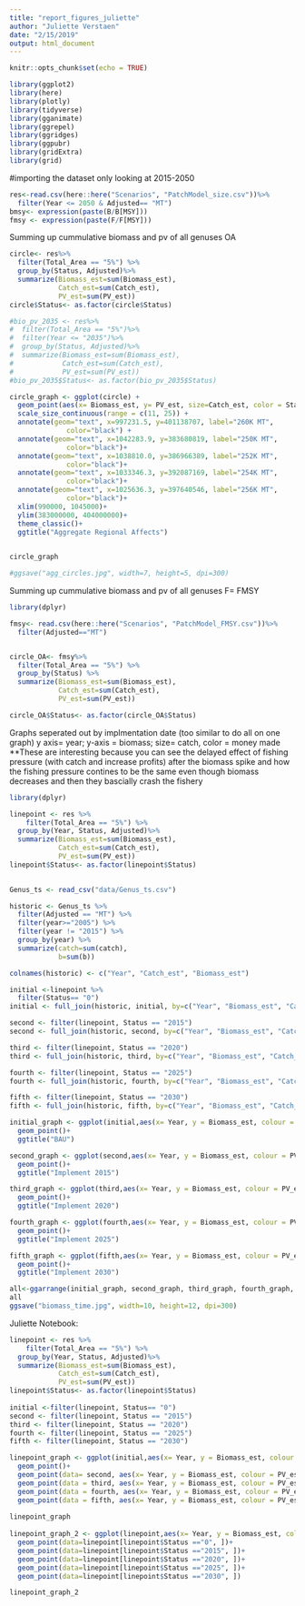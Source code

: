 ```yaml
---
title: "report_figures_juliette"
author: "Juliette Verstaen"
date: "2/15/2019"
output: html_document
---
```


```r
knitr::opts_chunk$set(echo = TRUE)
```


```r
library(ggplot2)
library(here)
library(plotly)
library(tidyverse)
library(gganimate)
library(ggrepel)
library(ggridges)
library(ggpubr)
library(gridExtra)
library(grid)
```

#importing the dataset only looking at 2015-2050
```r
res<-read.csv(here::here("Scenarios", "PatchModel_size.csv"))%>%
  filter(Year <= 2050 & Adjusted== "MT")
bmsy<- expression(paste(B/B[MSY]))
fmsy <- expression(paste(F/F[MSY]))

```

Summing up cummulative biomass and pv of all genuses OA
```r

circle<- res%>%
  filter(Total_Area == "5%") %>%
  group_by(Status, Adjusted)%>%
  summarize(Biomass_est=sum(Biomass_est), 
            Catch_est=sum(Catch_est), 
            PV_est=sum(PV_est))
circle$Status<- as.factor(circle$Status)

#bio_pv_2035 <- res%>%
#  filter(Total_Area == "5%")%>%
#  filter(Year <= "2035")%>%
#  group_by(Status, Adjusted)%>%
#  summarize(Biomass_est=sum(Biomass_est), 
#            Catch_est=sum(Catch_est), 
#            PV_est=sum(PV_est))
#bio_pv_2035$Status<- as.factor(bio_pv_2035$Status)


```


```r

circle_graph <- ggplot(circle) +
  geom_point(aes(x= Biomass_est, y= PV_est, size=Catch_est, color = Status), shape = 21)+
  scale_size_continuous(range = c(11, 25)) +
  annotate(geom="text", x=997231.5, y=401138707, label="260K MT",
              color="black") +
  annotate(geom="text", x=1042283.9, y=383680819, label="250K MT",
              color="black")+
  annotate(geom="text", x=1038810.0, y=386966389, label="252K MT",
              color="black")+
  annotate(geom="text", x=1033346.3, y=392087169, label="254K MT",
              color="black")+
  annotate(geom="text", x=1025636.3, y=397640546, label="256K MT",
              color="black")+
  xlim(990000, 1045000)+
  ylim(383000000, 404000000)+
  theme_classic()+
  ggtitle("Aggregate Regional Affects")
  

circle_graph

#ggsave("agg_circles.jpg", width=7, height=5, dpi=300)

```

Summing up cummulative biomass and pv of all genuses F= FMSY
```r

library(dplyr)

fmsy<- read.csv(here::here("Scenarios", "PatchModel_FMSY.csv"))%>%
  filter(Adjusted=="MT")


circle_OA<- fmsy%>%
  filter(Total_Area == "5%") %>%
  group_by(Status) %>%
  summarize(Biomass_est=sum(Biomass_est), 
            Catch_est=sum(Catch_est), 
            PV_est=sum(PV_est))

circle_OA$Status<- as.factor(circle_OA$Status)


```







Graphs seperated out by implmentation date (too similar to do all on one graph)
y axis= year; y-axis = biomass; size= catch, color = money made
**These are interesting because you can see the delayed effect of fishing pressure (with catch and increase profits) after the biomass spike and how the fishing pressure contines to be the same even though biomass decreases and then they bascially crash the fishery

```r

library(dplyr)

linepoint <- res %>%
    filter(Total_Area == "5%") %>%
  group_by(Year, Status, Adjusted)%>%
  summarize(Biomass_est=sum(Biomass_est), 
            Catch_est=sum(Catch_est), 
            PV_est=sum(PV_est))
linepoint$Status<- as.factor(linepoint$Status)
  

Genus_ts <- read_csv("data/Genus_ts.csv")

historic <- Genus_ts %>%
  filter(Adjusted == "MT") %>%
  filter(year>="2005") %>%
  filter(year != "2015") %>%
  group_by(year) %>%
  summarize(catch=sum(catch),
            b=sum(b))

colnames(historic) <- c("Year", "Catch_est", "Biomass_est")

initial <-linepoint %>%
  filter(Status== "0") 
initial <- full_join(historic, initial, by=c("Year", "Biomass_est", "Catch_est"))

second <- filter(linepoint, Status == "2015")
second <- full_join(historic, second, by=c("Year", "Biomass_est", "Catch_est"))

third <- filter(linepoint, Status == "2020")
third <- full_join(historic, third, by=c("Year", "Biomass_est", "Catch_est"))

fourth <- filter(linepoint, Status == "2025")
fourth <- full_join(historic, fourth, by=c("Year", "Biomass_est", "Catch_est"))

fifth <- filter(linepoint, Status == "2030")
fifth <- full_join(historic, fifth, by=c("Year", "Biomass_est", "Catch_est"))

initial_graph <- ggplot(initial,aes(x= Year, y = Biomass_est, colour = PV_est, size= Catch_est))+
  geom_point()+
  ggtitle("BAU")

second_graph <- ggplot(second,aes(x= Year, y = Biomass_est, colour = PV_est, size= Catch_est))+
  geom_point()+
  ggtitle("Implement 2015")

third_graph <- ggplot(third,aes(x= Year, y = Biomass_est, colour = PV_est, size= Catch_est))+
  geom_point()+
  ggtitle("Implement 2020")

fourth_graph <- ggplot(fourth,aes(x= Year, y = Biomass_est, colour = PV_est, size= Catch_est))+
  geom_point()+
  ggtitle("Implement 2025")

fifth_graph <- ggplot(fifth,aes(x= Year, y = Biomass_est, colour = PV_est, size= Catch_est))+
  geom_point()+
  ggtitle("Implement 2030")

all<-ggarrange(initial_graph, second_graph, third_graph, fourth_graph, fifth_graph, nrow=3, ncol=2, common.legend = TRUE, legend="bottom")
all
ggsave("biomass_time.jpg", width=10, height=12, dpi=300)
```









Juliette Notebook:
```r

linepoint <- res %>%
    filter(Total_Area == "5%") %>%
  group_by(Year, Status, Adjusted)%>%
  summarize(Biomass_est=sum(Biomass_est), 
            Catch_est=sum(Catch_est), 
            PV_est=sum(PV_est))
linepoint$Status<- as.factor(linepoint$Status)
  
initial <-filter(linepoint, Status== "0")
second <- filter(linepoint, Status == "2015")
third <- filter(linepoint, Status == "2020")
fourth <- filter(linepoint, Status == "2025")
fifth <- filter(linepoint, Status == "2030")

linepoint_graph <- ggplot(initial,aes(x= Year, y = Biomass_est, colour = PV_est, size= Catch_est))+
  geom_point()+
  geom_point(data= second, aes(x= Year, y = Biomass_est, colour = PV_est, size= Catch_est))+
  geom_point(data = third, aes(x= Year, y = Biomass_est, colour = PV_est, size= Catch_est))+
  geom_point(data = fourth, aes(x= Year, y = Biomass_est, colour = PV_est, size= Catch_est))+
  geom_point(data = fifth, aes(x= Year, y = Biomass_est, colour = PV_est, size= Catch_est))
  
linepoint_graph    
  
linepoint_graph_2 <- ggplot(linepoint,aes(x= Year, y = Biomass_est, colour = PV_est, size= Catch_est))+
  geom_point(data=linepoint[linepoint$Status =="0", ])+
  geom_point(data=linepoint[linepoint$Status =="2015", ])+
  geom_point(data=linepoint[linepoint$Status =="2020", ])+
  geom_point(data=linepoint[linepoint$Status =="2025", ])+
  geom_point(data=linepoint[linepoint$Status =="2030", ])

linepoint_graph_2



  
 
```
